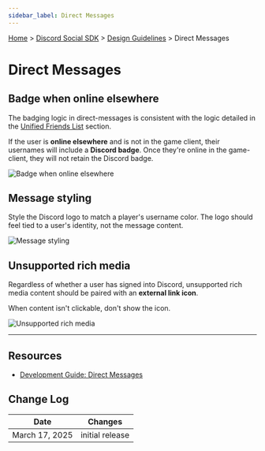 ```yaml
---
sidebar_label: Direct Messages
---
```


[Home](#DOCS_INTRO) > [Discord Social SDK](#DOCS_DISCORD_SOCIAL_SDK_OVERVIEW) > [Design Guidelines](#DOCS_DISCORD_SOCIAL_SDK_DESIGN_GUIDELINES) > Direct Messages

# Direct Messages


## Badge when online elsewhere

The badging logic in direct-messages is consistent with the logic detailed in the [Unified Friends List](#DOCS_DISCORD_SOCIAL_SDK_DESIGN_GUIDELINES_UNIFIED_FRIENDS_LIST) section.

If the user is **online elsewhere** and is not in the game client, their usernames will include a **Discord badge**. Once they're online in the game-client, they will not retain the Discord badge.

![Badge when online elsewhere](images/social-sdk/design-guidelines/animated/DMs-02.gif)

## Message styling

Style the Discord logo to match a player's username color. The logo should feel tied to a user's identity, not the message content. 

![Message styling](images/social-sdk/design-guidelines/DMs-03.png)

## Unsupported rich media
Regardless of whether a user has signed into Discord, unsupported rich media content should be paired with an **external link icon**.

When content isn't clickable, don't show the icon. 

![Unsupported rich media](images/social-sdk/design-guidelines/DMs-04.png)

---

## Resources 

- [Development Guide: Direct Messages](#DOCS_DISCORD_SOCIAL_SDK_DEVELOPMENT_GUIDES_SENDING_DIRECT_MESSAGES)

## Change Log

| Date           | Changes         |
|----------------|-----------------|
| March 17, 2025 | initial release |
